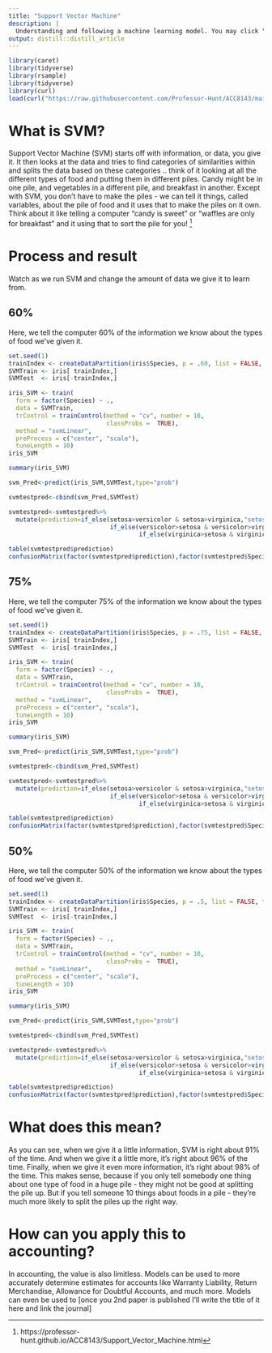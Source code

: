 ```yaml
---
title: "Support Vector Machine"
description: |
  Understanding and following a machine learning model. You may click "Show code" on any of the elements to see their source.
output: distill::distill_article
---
```


```r
library(caret)
library(tidyverse)
library(rsample)
library(tidyverse)
library(curl)
load(curl("https://raw.githubusercontent.com/Professor-Hunt/ACC8143/main/data/tips.rda"))
```


# What is SVM?

Support Vector Machine (SVM) starts off with information, or data, you give it. It then looks at the data and tries to find categories of similarities within and splits the data based on these categories .. think of it looking at all the different types of food and putting them in different piles. Candy might be in one pile, and vegetables in a different pile, and breakfast in another. Except with SVM, you don't have to make the piles - we can tell it things, called variables, about the pile of food and it uses that to make the piles on it own. Think about it like telling a computer "candy is sweet" or "waffles are only for breakfast" and it using that to sort the pile for you! ^[https://professor-hunt.github.io/ACC8143/Support_Vector_Machine.html]

# Process and result{.panelset}

Watch as we run SVM and change the amount of data we give it to learn from.

## 60%

Here, we tell the computer 60% of the information we know about the types of food we've given it.

```r
set.seed(1)
trainIndex <- createDataPartition(iris$Species, p = .60, list = FALSE, times = 1)
SVMTrain <- iris[ trainIndex,]
SVMTest  <- iris[-trainIndex,]

iris_SVM <- train(
  form = factor(Species) ~ .,
  data = SVMTrain,
  trControl = trainControl(method = "cv", number = 10,
                           classProbs =  TRUE),
  method = "svmLinear",
  preProcess = c("center", "scale"),
  tuneLength = 10)
iris_SVM

summary(iris_SVM)

svm_Pred<-predict(iris_SVM,SVMTest,type="prob")

svmtestpred<-cbind(svm_Pred,SVMTest)

svmtestpred<-svmtestpred%>%
  mutate(prediction=if_else(setosa>versicolor & setosa>virginica,"setosa",
                            if_else(versicolor>setosa & versicolor>virginica, "versicolor",
                                    if_else(virginica>setosa & virginica>versicolor,"virginica", "PROBLEM"))))

table(svmtestpred$prediction)
confusionMatrix(factor(svmtestpred$prediction),factor(svmtestpred$Species))
```

## 75%

Here, we tell the computer 75% of the information we know about the types of food we've given it.

```r
set.seed(1)
trainIndex <- createDataPartition(iris$Species, p = .75, list = FALSE, times = 1)
SVMTrain <- iris[ trainIndex,]
SVMTest  <- iris[-trainIndex,]

iris_SVM <- train(
  form = factor(Species) ~ .,
  data = SVMTrain,
  trControl = trainControl(method = "cv", number = 10,
                           classProbs =  TRUE),
  method = "svmLinear",
  preProcess = c("center", "scale"),
  tuneLength = 10)
iris_SVM

summary(iris_SVM)

svm_Pred<-predict(iris_SVM,SVMTest,type="prob")

svmtestpred<-cbind(svm_Pred,SVMTest)

svmtestpred<-svmtestpred%>%
  mutate(prediction=if_else(setosa>versicolor & setosa>virginica,"setosa",
                            if_else(versicolor>setosa & versicolor>virginica, "versicolor",
                                    if_else(virginica>setosa & virginica>versicolor,"virginica", "PROBLEM"))))

table(svmtestpred$prediction)
confusionMatrix(factor(svmtestpred$prediction),factor(svmtestpred$Species))
```

## 50%

Here, we tell the computer 50% of the information we know about the types of food we've given it.

```r
set.seed(1)
trainIndex <- createDataPartition(iris$Species, p = .5, list = FALSE, times = 1)
SVMTrain <- iris[ trainIndex,]
SVMTest  <- iris[-trainIndex,]

iris_SVM <- train(
  form = factor(Species) ~ .,
  data = SVMTrain,
  trControl = trainControl(method = "cv", number = 10,
                           classProbs =  TRUE),
  method = "svmLinear",
  preProcess = c("center", "scale"),
  tuneLength = 10)
iris_SVM

summary(iris_SVM)

svm_Pred<-predict(iris_SVM,SVMTest,type="prob")

svmtestpred<-cbind(svm_Pred,SVMTest)

svmtestpred<-svmtestpred%>%
  mutate(prediction=if_else(setosa>versicolor & setosa>virginica,"setosa",
                            if_else(versicolor>setosa & versicolor>virginica, "versicolor",
                                    if_else(virginica>setosa & virginica>versicolor,"virginica", "PROBLEM"))))

table(svmtestpred$prediction)
confusionMatrix(factor(svmtestpred$prediction),factor(svmtestpred$Species))
```



# What does this mean? 

As you can see, when we give it a little information, SVM is right about 91% of the time. And when we give it a little more, it's right about 96% of the time. Finally, when we give it even more information, it's right about 98% of the time. This makes sense, because if you only tell somebody one thing about one type of food in a huge pile - they might not be good at splitting the pile up. But if you tell someone 10 things about foods in a pile - they're much more likely to split the piles up the right way.


# How can you apply this to accounting?

In accounting, the value is also limitless. Models can be used to more accurately determine estimates for accounts like Warranty Liability, Return Merchandise, Allowance for Doubtful Accounts, and much more. Models can even be used to [once you 2nd paper is published I'll write the title of it here and link the journal]







